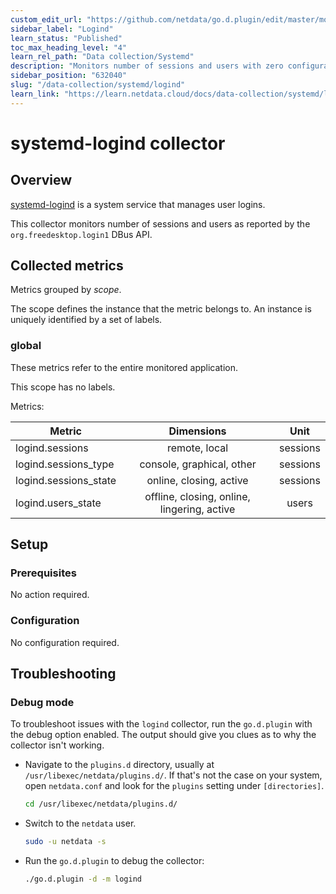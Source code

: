 ```yaml
---
custom_edit_url: "https://github.com/netdata/go.d.plugin/edit/master/modules/logind/README.md"
sidebar_label: "Logind"
learn_status: "Published"
toc_max_heading_level: "4"
learn_rel_path: "Data collection/Systemd"
description: "Monitors number of sessions and users with zero configuration, per-second metric granularity, and interactive visualizations."
sidebar_position: "632040"
slug: "/data-collection/systemd/logind"
learn_link: "https://learn.netdata.cloud/docs/data-collection/systemd/logind"
---
```

# systemd-logind collector

## Overview

[systemd-logind](https://www.freedesktop.org/software/systemd/man/systemd-logind.service.html) is a system service that
manages user logins.

This collector monitors number of sessions and users as reported by the `org.freedesktop.login1` DBus API.

## Collected metrics

Metrics grouped by *scope*.

The scope defines the instance that the metric belongs to. An instance is uniquely identified by a set of labels.

### global

These metrics refer to the entire monitored application.

This scope has no labels.

Metrics:

| Metric                |                 Dimensions                  |   Unit   |
|-----------------------|:-------------------------------------------:|:--------:|
| logind.sessions       |                remote, local                | sessions |
| logind.sessions_type  |          console, graphical, other          | sessions |
| logind.sessions_state |           online, closing, active           | sessions |
| logind.users_state    | offline, closing, online, lingering, active |  users   |

## Setup

### Prerequisites

No action required.

### Configuration

No configuration required.

## Troubleshooting

### Debug mode

To troubleshoot issues with the `logind` collector, run the `go.d.plugin` with the debug option enabled.
The output should give you clues as to why the collector isn't working.

- Navigate to the `plugins.d` directory, usually at `/usr/libexec/netdata/plugins.d/`. If that's not the case on
  your system, open `netdata.conf` and look for the `plugins` setting under `[directories]`.

  ```bash
  cd /usr/libexec/netdata/plugins.d/
  ```

- Switch to the `netdata` user.

  ```bash
  sudo -u netdata -s
  ```

- Run the `go.d.plugin` to debug the collector:

  ```bash
  ./go.d.plugin -d -m logind
  ```

